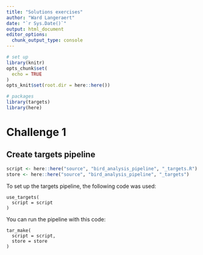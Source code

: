 ```yaml
---
title: "Solutions exercises"
author: "Ward Langeraert"
date: "`r Sys.Date()`"
output: html_document
editor_options: 
  chunk_output_type: console
---
```


```r
# set up
library(knitr)
opts_chunk$set(
  echo = TRUE
)
opts_knit$set(root.dir = here::here())
```

```r
# packages
library(targets)
library(here)
```

# Challenge 1
## Create targets pipeline

```r
script <- here::here("source", "bird_analysis_pipeline", "_targets.R")
store <- here::here("source", "bird_analysis_pipeline", "_targets")
```

To set up the targets pipeline, the following code was used:

```
use_targets(
  script = script
)
```

You can run the pipeline with this code:

```
tar_make(
  script = script,
  store = store
)
```

